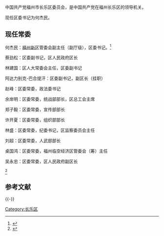 中国共产党福州市长乐区委员会，是中国共产党在福州长乐区的领导机关。

现任区委书记为何杰民。

== 现任常委==
何杰民：[[福州新区|福州新区]]管委会副主任（副厅级），区委书记。<ref>{{cite news |title=中国共产党福州市长乐区第五届委员会第十七次全体会议决议 （2020年8月31日中国共产党福州市长乐区第五届委员会第十七次全体会议通过） |url=http://www.fzcl.gov.cn/xjwz/zwgk/gzdt/202009/t20200903_3481350.htm |agency=福州市长乐区人民政府 |accessdate=2020年10月22日 |archive-date=2020年10月26日 |archive-url=https://web.archive.org/web/20201026111122/http://www.fzcl.gov.cn/xjwz/zwgk/gzdt/202009/t20200903_3481350.htm |dead-url=no }}</ref>

蔡劲松：区委副书记，区人民政府区长

林建国：区人大常委会主任，区委副书记

阿达力别克-巴合提汗：区委副书记，副区长（挂职）

赵峰：区委常委，政法委书记

余岸明：区委常委，统战部部长，区总工会主席

郑子毅：区委常委，宣传部部长

许开夏：区委常委，组织部部长

林盛：区委常委，纪委书记，区监察委员会主任

刘超：区委常委，人武部部长

桌国鸿：区委常委，福州临空经济区管委会（筹）主任

吴永忠：区委常委，区人民政府副区长

<ref>{{cite news |title=长乐区委常委出现多张“新面孔”（附:长乐最新处级领导干部名单） |url=https://www.sohu.com/a/322370224_169535 |website=搜狐网 |archive-date=2020-10-26 |archive-url=https://web.archive.org/web/20201026132429/https://www.sohu.com/a/322370224_169535 |dead-url=no }}</ref>

== 参考文献 ==
{{Reflist}}

{{-}}
{{党和国家机构|福州市长乐区}}

[[Category:长乐区|Category:长乐区]]